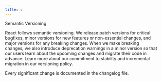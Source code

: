 ```yaml
---
title: v
---
```


Semantic Versioning

React follows semantic versioning. We release patch versions for critical bugfixes, minor versions for new features or non-essential changes, and major versions for any breaking changes. When we make breaking changes, we also introduce deprecation warnings in a minor version so that our users learn about the upcoming changes and migrate their code in advance. Learn more about our commitment to stability and incremental migration in our versioning policy.

Every significant change is documented in the changelog file.